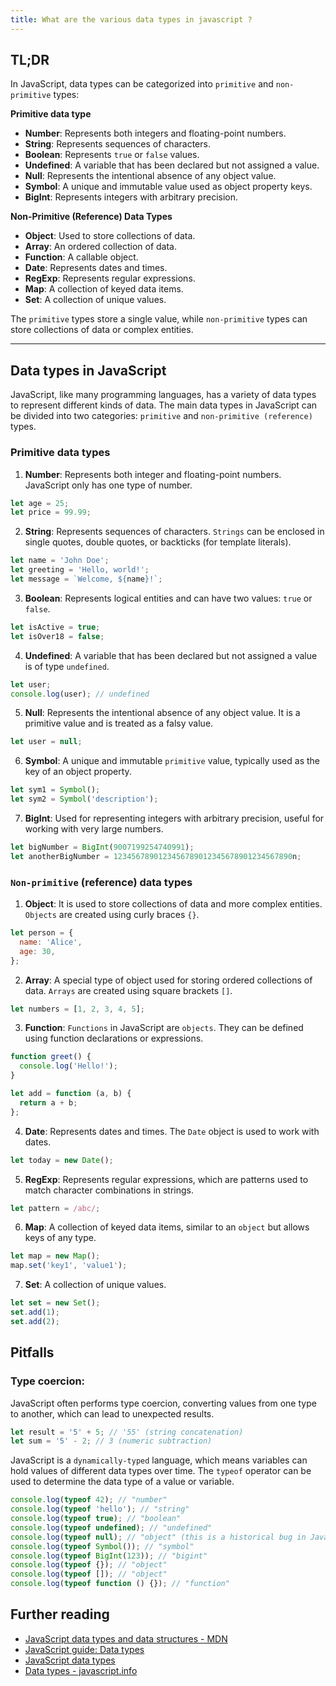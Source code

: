 ```yaml
---
title: What are the various data types in javascript ?
---
```


## TL;DR

In JavaScript, data types can be categorized into `primitive` and `non-primitive` types:

**Primitive data type**

- **Number**: Represents both integers and floating-point numbers.
- **String**: Represents sequences of characters.
- **Boolean**: Represents `true` or `false` values.
- **Undefined**: A variable that has been declared but not assigned a value.
- **Null**: Represents the intentional absence of any object value.
- **Symbol**: A unique and immutable value used as object property keys.
- **BigInt**: Represents integers with arbitrary precision.

**Non-Primitive (Reference) Data Types**

- **Object**: Used to store collections of data.
- **Array**: An ordered collection of data.
- **Function**: A callable object.
- **Date**: Represents dates and times.
- **RegExp**: Represents regular expressions.
- **Map**: A collection of keyed data items.
- **Set**: A collection of unique values.

The `primitive` types store a single value, while `non-primitive` types can store collections of data or complex entities.

---

## Data types in JavaScript

JavaScript, like many programming languages, has a variety of data types to represent different kinds of data. The main data types in JavaScript can be divided into two categories: `primitive` and `non-primitive (reference)` types.

### Primitive data types

1. **Number**: Represents both integer and floating-point numbers. JavaScript only has one type of number.

```js
let age = 25;
let price = 99.99;
```

2. **String**: Represents sequences of characters. `Strings` can be enclosed in single quotes, double quotes, or backticks (for template literals).

```js
let name = 'John Doe';
let greeting = 'Hello, world!';
let message = `Welcome, ${name}!`;
```

3. **Boolean**: Represents logical entities and can have two values: `true` or `false`.

```js
let isActive = true;
let isOver18 = false;
```

4. **Undefined**: A variable that has been declared but not assigned a value is of type `undefined`.

```js
let user;
console.log(user); // undefined
```

5. **Null**: Represents the intentional absence of any object value. It is a primitive value and is treated as a falsy value.

```js
let user = null;
```

6. **Symbol**: A unique and immutable `primitive` value, typically used as the key of an object property.

```js
let sym1 = Symbol();
let sym2 = Symbol('description');
```

7. **BigInt**: Used for representing integers with arbitrary precision, useful for working with very large numbers.

```js
let bigNumber = BigInt(9007199254740991);
let anotherBigNumber = 1234567890123456789012345678901234567890n;
```

### `Non-primitive` (reference) data types

1. **Object**: It is used to store collections of data and more complex entities. `Objects` are created using curly braces `{}`.

```js
let person = {
  name: 'Alice',
  age: 30,
};
```

2. **Array**: A special type of object used for storing ordered collections of data. `Arrays` are created using square brackets `[]`.

```js
let numbers = [1, 2, 3, 4, 5];
```

3. **Function**: `Functions` in JavaScript are `objects`. They can be defined using function declarations or expressions.

```js
function greet() {
  console.log('Hello!');
}

let add = function (a, b) {
  return a + b;
};
```

4. **Date**: Represents dates and times. The `Date` object is used to work with dates.

```js
let today = new Date();
```

5. **RegExp**: Represents regular expressions, which are patterns used to match character combinations in strings.

```js
let pattern = /abc/;
```

6. **Map**: A collection of keyed data items, similar to an `object` but allows keys of any type.

```js
let map = new Map();
map.set('key1', 'value1');
```

7. **Set**: A collection of unique values.

```js
let set = new Set();
set.add(1);
set.add(2);
```

## Pitfalls

### Type coercion:

JavaScript often performs type coercion, converting values from one type to another, which can lead to unexpected results.

```js
let result = '5' + 5; // '55' (string concatenation)
let sum = '5' - 2; // 3 (numeric subtraction)
```

JavaScript is a `dynamically-typed` language, which means variables can hold values of different data types over time. The `typeof` operator can be used to determine the data type of a value or variable.

```js
console.log(typeof 42); // "number"
console.log(typeof 'hello'); // "string"
console.log(typeof true); // "boolean"
console.log(typeof undefined); // "undefined"
console.log(typeof null); // "object" (this is a historical bug in JavaScript)
console.log(typeof Symbol()); // "symbol"
console.log(typeof BigInt(123)); // "bigint"
console.log(typeof {}); // "object"
console.log(typeof []); // "object"
console.log(typeof function () {}); // "function"
```

## Further reading

- [JavaScript data types and data structures - MDN](https://developer.mozilla.org/en-US/docs/Web/JavaScript/Data_structures)
- [JavaScript guide: Data types](https://www.linkedin.com/pulse/javascript-guide-data-types-mila-mirovi%C4%87-jykmf)
- [JavaScript data types](https://www.programiz.com/javascript/data-types)
- [Data types - javascript.info](https://javascript.info/types)
